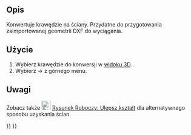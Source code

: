 <languages/>

{{Docnav/pl
|[[OpenSCAD_IncreaseToleranceFeature/pl|Cecha zwiększonej tolerancji]]
|[[OpenSCAD_ExpandPlacements/pl|Rozszerzenie umieszczenia]]
|[[OpenSCAD_Workbench/pl|środowisko pracy OpenSCAD]]
|IconL=OpenSCAD_IncreaseToleranceFeature.svg
|IconR=OpenSCAD_ExpandPlacements.svg
|IconC=Workbench_OpenSCAD.svg
}}

{{GuiCommand/pl
|Name=OpenSCAD Edgestofaces
|Name/pl=OpenSCAD: Krawędzie na ściany
|MenuLocation=OpenSCAD → Krawędzie na ściany
|Workbenches=[[OpenSCAD_Workbench/pl|OpenSCAD]]
|SeeAlso=[[Draft_Upgrade/pl|Rysunek Roboczy: Ulepsz kształt]]
}}

<span id="Description"></span>
==Opis== 

<div class="mw-translate-fuzzy">
Konwertuje krawędzie na ściany. Przydatne do przygotowania zaimportowanej geometrii DXF do wyciągania.
</div>

<span id="Usage"></span>
==Użycie== 

<div class="mw-translate-fuzzy">
# Wybierz krawędzie do konwersji w [[3D_view/pl|widoku 3D]].
#Wybierz {{KEY| OpenSCAD}} → {{KEY|[[Image:OpenSCAD_Edgestofaces.svg|32px]] Krawędzie na ściany}} z górnego menu.
</div>

<span id="Notes"></span>
==Uwagi== 

<div class="mw-translate-fuzzy">
Zobacz także [[Image:Draft_Upgrade.svg|24px|Draft_Upgrade]] [[Draft_Upgrad/pl|Rysunek Roboczy: Ulepsz kształt]] dla alternatywnego sposobu uzyskania ścian.
</div>


{{Docnav/pl
|[[OpenSCAD_IncreaseToleranceFeature/pl|Cecha zwiększonej tolerancji]]
|[[OpenSCAD_ExpandPlacements/pl|Rozszerzenie umieszczenia]]
|[[OpenSCAD_Workbench/pl|środowisko pracy OpenSCAD]]
|IconL=OpenSCAD_IncreaseToleranceFeature.svg
|IconR=OpenSCAD_ExpandPlacements.svg
|IconC=Workbench_OpenSCAD.svg
}}

{{OpenSCAD_Tools_navi{{#translation:}}}}
{{Userdocnavi{{#translation:}}}}